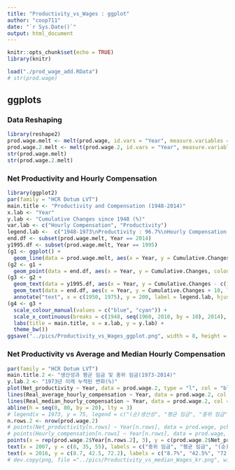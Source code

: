 ```yaml
---
title: "Productivity_vs_Wages : ggplot"
author: "coop711"
date: "`r Sys.Date()`"
output: html_document
---
```


```r
knitr::opts_chunk$set(echo = TRUE)
library(knitr)
```

<!--
## Data
-->

```r
load("./prod_wage_add.RData")
# str(prod.wage)
```

## ggplots

### Data Reshaping

```r
library(reshape2)
prod.wage.melt <- melt(prod.wage, id.vars = "Year", measure.variables = c("Hourly_compensation", "Net_productivity"), variable.name = "Prod.or.Compensation", value.name = "Cumulative.Changes")
prod.wage.2.melt <- melt(prod.wage.2, id.vars = "Year", measure.variables = c("Real_median_hourly_compensation", "Real_average_hourly_compensation", "Net_productivity"), variable.name = "Prod.or.Compensation", value.name = "Cumulative.Changes")
str(prod.wage.melt)
str(prod.wage.2.melt)
```

### Net Productivity and Hourly Compensation

```r
library(ggplot2)
par(family = "HCR Dotum LVT")
main.title <- "Productivity and Compensation (1948-2014)"
x.lab <- "Year"
y.lab <- "Cumulative Changes since 1948 (%)"
var.lab <- c("Hourly Compensation", "Productivity")
legend.lab <-  c("1948-1973\nProductivity : 96.7%\nHourly Compensation : 91.3%", "1973-2014\nProductivity : 72.2%\nHourly Compensation : 9.2%")
end.df <- subset(prod.wage.melt, Year == 2014)
y1995.df <- subset(prod.wage.melt, Year == 1995)
(g1 <- ggplot() +
  geom_line(data = prod.wage.melt, aes(x = Year, y = Cumulative.Changes, colour = Prod.or.Compensation), size = 1.5, show.legend = FALSE))
(g2 <- g1 + 
  geom_point(data = end.df, aes(x = Year, y = Cumulative.Changes, colour = Prod.or.Compensation), size = 3, show.legend = FALSE))
(g3 <- g2 +
  geom_text(data = y1995.df, aes(x = Year, y = Cumulative.Changes - c(10, 20), label = var.lab)) +
  geom_text(data = end.df, aes(x = Year, y = Cumulative.Changes + 10, label = Cumulative.Changes)) +
  annotate("text", x = c(1950, 1975), y = 200, label = legend.lab, hjust = 0))
(g4 <- g3 +
  scale_colour_manual(values = c("blue", "cyan")) + 
  scale_x_continuous(breaks = c(1948, seq(1960, 2010, by = 10), 2014), labels = c(1948, seq(1960, 2010, by = 10), 2014)) +
  labs(title = main.title, x = x.lab, y = y.lab) + 
  theme_bw())
ggsave("../pics/Productivity_vs_Wages_ggplot.png", width = 8, height = 6)
```

<P style = "page-break-before:always"/>

### Net Productivity vs Average and Median Hourly Compensation

```r
par(family = "HCR Dotum LVT")
main.title.2 <- "생산성과 평균 임금 및 중위 임금(1973-2014)"
y.lab.2 <- "1973년 이래 누적된 변화(%)"
plot(Net_productivity ~ Year, data = prod.wage.2, type = "l", col = "blue", xlab = x.lab, ylab = y.lab.2, main = main.title.2, lwd = 5, xlim = c(1973, 2018), ylim = c(-5, 80), las = 1)
lines(Real_average_hourly_compensation ~ Year, data = prod.wage.2, col = "deepskyblue", lwd = 5)
lines(Real_median_hourly_compensation ~ Year, data = prod.wage.2, col = "cyan", lwd = 5)
abline(h = seq(0, 80, by = 20), lty = 3)
# legend(x = 1973, y = 75, legend = c("(순)생산성", "평균 임금", "중위 임금"), lty = 1, col = c("blue", "deepskyblue", "cyan"), lwd = 5, bty = "n")
n.rows.2 <- nrow(prod.wage.2)
# points(Net_productivity[n.rows] ~ Year[n.rows], data = prod.wage, pch = 21, col = "blue", bg = "blue", cex = 1.2)
# points(Hourly_compensation[n.rows] ~ Year[n.rows], data = prod.wage, pch = 21, col = "cyan", bg = "cyan", cex = 1.2)
points(x = rep(prod.wage.2$Year[n.rows.2], 3), y = c(prod.wage.2$Net_productivity[n.rows.2], prod.wage.2$Real_average_hourly_compensation[n.rows.2], prod.wage.2$Real_median_hourly_compensation[n.rows.2]), pch = 21, col = c("blue", "deepskyblue", "cyan"), bg = c("blue", "deepskyblue", "cyan"), cex = 1.3)
text(x = 2007, y = c(8, 35, 55), labels = c("중위 임금", "평균 임금", "(순)생산성"))
text(x = 2016, y = c(8.7, 42.5, 72.2), labels = c("8.7%", "42.5%", "72.2%"))
# dev.copy(png, file ="../pics/Productivity_vs_median_Wages_kr.png", width = 640, height = 480)
```

<!--
### Save

```r
save.image("./prod_wage_add.RData")
```
-->
